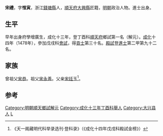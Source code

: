 {{Otheruses|other=名为宋礼的其他人物|宋礼}}

'''宋禮'''，字'''惟寅'''，浙江[[錢塘縣|錢塘縣]]人，[[順天府|順天府]][[大兴县_(金朝)|大興縣]]匠籍，[[明朝|明朝]]政治人物。進士出身。

== 生平 ==
早年出身府學增廣生，成化十三年，登丁酉科[[順天府|順天府]]鄉試第一名（解元）。[[成化|成化]]十四年（1478年），參加戊戌科[[會試|會試]]，得[[貢士|貢士]]第三十名。[[殿試|殿試]]登[[進士|進士]]第二甲第九十二名。

== 家族 ==
曾祖父[[宋恭|宋恭]]。祖父[[宋永善|宋永善]]。父亲[[宋廷玉|宋廷玉]]<ref>《天一阁藏明代科举录选刊·登科录》（《成化十四年戊戌科殿試金榜》）</ref>。

==参考==
{{reflist}}

{{成化十四年戊戌科殿試金榜}}
{{明朝人小作品}}
{{Authority control}}

{{DEFAULTSORT:Song宋}}
[[Category:明朝順天鄉試解元|Category:明朝順天鄉試解元]]
[[Category:成化十三年丁酉科舉人|Category:成化十三年丁酉科舉人]]
[[Category:大兴县人|Category:大兴县人]]
[[Category:宋姓|L]]
